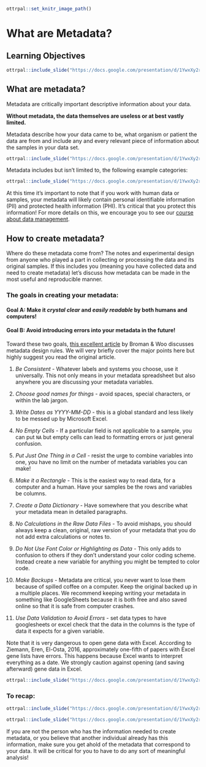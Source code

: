 
```r
ottrpal::set_knitr_image_path()
```

# What are Metadata?

## Learning Objectives

```r
ottrpal::include_slide("https://docs.google.com/presentation/d/1YwxXy2rnUgbx_7B7ENH9wpDX-j6JpJz6lGVzOkjo0qY/edit#slide=id.g12709027cba_1_70")
```

## What are metadata?

Metadata are critically important descriptive information about your data.

**Without metadata, the data themselves are useless or at best vastly limited.**

Metadata describe how your data came to be, what organism or patient the data are from and include any and every relevant piece of information about the samples in your data set.

```r
ottrpal::include_slide("https://docs.google.com/presentation/d/1YwxXy2rnUgbx_7B7ENH9wpDX-j6JpJz6lGVzOkjo0qY/edit#slide=id.g12709027cba_1_12")
```

Metadata includes but isn't limited to, the following example categories:

```r
ottrpal::include_slide("https://docs.google.com/presentation/d/1YwxXy2rnUgbx_7B7ENH9wpDX-j6JpJz6lGVzOkjo0qY/edit#slide=id.g12709027cba_1_45")
```

<div class = "warning">
At this time it's important to note that if you work with human data or samples, your metadata will likely contain personal identifiable information (PII) and protected health information (PHI). It's critical that you protect this information! For more details on this, we encourage you to see our [course about data management](https://jhudatascience.org/Data_Management_for_Cancer_Research/data-privacy.html).
</div>


## How to create metadata?

Where do these metadata come from? The notes and experimental design from anyone who played a part in collecting or processing the data and its original samples. If this includes you (meaning you have collected data and need to create metadata) let's discuss how metadata can be made in the most useful and reproducible manner.

### The goals in creating your metadata:

#### Goal A: Make it _crystal clear_ and _easily readable_ by both humans and computers!

#### Goal B: Avoid introducing errors into your metadata in the future!

Toward these two goals, [this excellent article](https://www.tandfonline.com/doi/full/10.1080/00031305.2017.1375989) by Broman & Woo discusses metadata design rules. We will very briefly cover the major points here but highly suggest you read the original article.

1. _Be Consistent_ - Whatever labels and systems you choose, use it universally. This not only means in your metadata spreadsheet but also anywhere you are discussing your metadata variables.

2. _Choose good names for things_ - avoid spaces, special characters, or within the lab jargon.

3. _Write Dates as YYYY-MM-DD_ - this is a global standard and less likely to be messed up by Microsoft Excel.

4. _No Empty Cells_ - If a particular field is not applicable to a sample, you can put `NA` but empty cells can lead to formatting errors or just general confusion.

5. _Put Just One Thing in a Cell_ - resist the urge to combine variables into one, you have no limit on the number of metadata variables you can make!

6. _Make it a Rectangle_ - This is the easiest way to read data, for a computer and a human. Have your samples be the rows and variables be columns.

7. _Create a Data Dictionary_ - Have somewhere that you describe what your metadata mean in detailed paragraphs.

8. _No Calculations in the Raw Data Files_ - To avoid mishaps, you should always keep a clean, original, raw version of your metadata that you do not add extra calculations or notes to.

9. _Do Not Use Font Color or Highlighting as Data_ - This only adds to confusion to others if they don't understand your color coding scheme. Instead create a new variable for anything you might be tempted to color code.

10. _Make Backups_ - Metadata are critical, you never want to lose them because of spilled coffee on a computer. Keep the original backed up in a multiple places. We recommend keeping writing your metadata in something like GoogleSheets because it is both free and also saved online so that it is safe from computer crashes.

11. _Use Data Validation to Avoid Errors_ - set data types to have googlesheets or excel check that the data in the columns is the type of data it expects for a given variable.


<div class = "warning">
Note that it is very dangerous to open gene data with Excel. According to Ziemann, Eren, El-Osta, 2016, approximately one-fifth of papers with Excel gene lists have errors. This happens because Excel wants to interpret everything as a date. We strongly caution against opening (and saving afterward) gene data in Excel.
```r
ottrpal::include_slide("https://docs.google.com/presentation/d/1YwxXy2rnUgbx_7B7ENH9wpDX-j6JpJz6lGVzOkjo0qY/edit#slide=id.g12709027cba_1_52")
```
</div>

### To recap:

```r
ottrpal::include_slide("https://docs.google.com/presentation/d/1YwxXy2rnUgbx_7B7ENH9wpDX-j6JpJz6lGVzOkjo0qY/edit#slide=id.g12709027cba_1_52")
```

```r
ottrpal::include_slide("https://docs.google.com/presentation/d/1YwxXy2rnUgbx_7B7ENH9wpDX-j6JpJz6lGVzOkjo0qY/edit#slide=id.g12890ae15d7_0_1")
```

If you are not the person who has the information needed to create metadata, or you believe that another individual already has this information, make sure you get ahold of the metadata that correspond to your data. It will be critical for you to have to do any sort of meaningful analysis!
